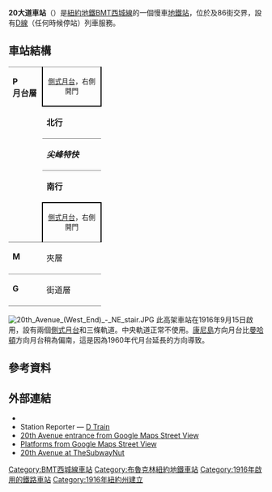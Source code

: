{{Infobox NYCS
| name = 20大道<br />{{lang|en|20th Avenue}}
| image = 20th Avenue (West End) Platform.JPG
| image_caption = 
| bg_color = #FF6E1A
| bg_color_2 = #874F17
| address = 紐約州紐約市布魯克林區20大道及86街
| borough = [[布魯克林|布魯克林]]
| locale = {{link-en|本森赫斯特 (布魯克林)|Bensonhurst, Brooklyn|本森赫斯特}}、{{link-en|巴斯海灘 (布魯克林)|Bath Beach, Brooklyn|巴斯海灘}}
| coordinates = {{coord|40.6047|N|73.9985|W|display=inline,title}}
| division = BMT
| line = [[BMT西城線|BMT西城線]]
| service = West End local
| connection = {{bus icon}} '''[[MTA區域巴士營運|NYCT巴士]]'''：B1
| platforms = 2個[[側式月台|側式月台]]
| tracks = 3條（2條使用中）
| structure = 高架
| open_date = {{start date and age|1916|9|15|p=y}}
| code = 067
| passengers = 1,656,437<ref>{{NYCS const|riderref}}</ref>
| pass_year = 2016
| pass_percent = 4
| rank = 287
| next_north = {{NYCS next | station=18大道 | line=BMT西城線 | service=West End local}}
| next_south = {{NYCS next | station=海灣園道 | line=BMT西城線 | service=West End local}}
| legend = {{NYCS infobox legend|alltimes}}
}}

'''20大道車站'''（{{lang-en|20th Avenue station}}）是[[紐約地鐵|紐約地鐵]][[BMT西城線|BMT西城線]]的一個慢車[[地鐵站|地鐵站]]，位於{{link-en|本森赫斯特 (布魯克林)|Bensonhurst, Brooklyn|本森赫斯特}}{{link-en|20大道 (布魯克林)|20th Avenue (Brooklyn)|20大道}}及86街交界，設有[[紐約地鐵D線|D線]]（任何時候停站）列車服務。

== 車站結構 ==
{{Stack|float=right|
{{Routemap
|title=軌道配置圖
|title-bg=#{{NYCS color|D}}
|title-color=white
|style=margin-left:10px;margin-top:10px;float:right;
|legend =track
|map=
uSTR!~MFADEg\uSTR!~MFADEg\uSTR!~MFADEg ~~ ~~ ~~往[[18大道車站_(BMT西城線)|18大道]]
uSTRf\uSTR\uSTRg
uSTR+BSr\uSTR\uSTR+BSl
uSTR+BSr\uSTR\uSTR+BSl
uSTR+BSr\uSTR\uSTR+BSl
uSTR+BSr\uSTR\uSTR+BSl
uSTRf\uSTR\uSTRg
uSTR!~MFADEf\uSTR!~MFADEf\uSTR!~MFADEf ~~ ~~ ~~往[[海灣園道車站_(BMT西城線)|海灣園道]]
}}
}}
{|cellspacing=0 cellpadding=3
|style="border-top:solid 1px gray;border-bottom:solid 1px gray;vertical-align:top;" width=50 rowspan=5|'''P<br>月台層'''
|style="border-top:solid 1px gray;border-right:solid 2px black;border-left:solid 2px black;border-bottom:solid 2px black;text-align:center;" colspan=2|<small>[[側式月台|側式月台]]，右側開門</small>
|-
|style="border-bottom:solid 1px gray;" width=100|<span style="color:#{{NYCS color|orange}}">'''北行'''</span>
|style="border-bottom:solid 1px gray;" width=390|{{arrow|L}} [[File:NYCS-bull-trans-D.svg|纽约地铁D线]] 往[[諾伍德-205街車站_(IND匯集線)|諾伍德-205街]]<small>（[[18大道車站_(BMT西城線)|18大道]]）</small>
|-
|style="border-bottom:solid 1px gray;"|'''''尖峰特快'''''
|style="border-bottom:solid 1px gray;"|無定期服務
|-
|<span style="color:#{{NYCS color|orange}}">'''南行'''</span>
|{{arrow|R}} [[File:NYCS-bull-trans-D.svg|纽约地铁D线]] 經西城往[[康尼島-斯提威爾大道車站|康尼島-斯提威爾大道]]<small>（[[海灣園道車站_(BMT西城線)|海灣園道]]）</small>
|-
|style="border-top:solid 2px black;border-right:solid 2px black;border-left:solid 2px black;border-bottom:solid 1px gray;text-align:center;" colspan=2|<small>[[側式月台|側式月台]]，右側開門</small>
|-
|style="border-top:solid 0px gray;vertical-align:top;" width=50|'''M'''
|style="border-top:solid 0px gray;vertical-align:top;" width=100|夾層
|style="border-top:solid 0px gray;vertical-align:top;" width=400|往出入口、車站詢問處、MetroCard自動售票機
|-
|style="border-top:solid 1px gray;border-bottom:solid 1px gray;vertical-align:top;" width=50|'''G'''
|style="border-top:solid 1px gray;border-bottom:solid 1px gray;vertical-align:top;" width=100|街道層
|style="border-top:solid 1px gray;border-bottom:solid 1px gray;vertical-align:top;" width=400|出入口
|}
[[File:20th_Avenue_(West_End)_-_NE_stair.JPG|thumb]]
此高架車站在1916年9月15日啟用，設有兩個[[側式月台|側式月台]]和三條軌道。中央軌道正常不使用。[[康尼島-斯提威爾大道車站_(BMT西城線)|康尼島]]方向月台比[[曼哈頓|曼哈頓]]方向月台稍為偏南，這是因為1960年代月台延長的方向導致。

== 參考資料 ==
{{Reflist}}

== 外部連結 ==
* {{NYCS ref|http://www.nycsubway.org/perl/stations?211:211106|BMT West End Line|20th Avenue}}
* Station Reporter — [https://web.archive.org/web/20150112231643/http://www.stationreporter.net/dtrain.htm D Train]
* [https://maps.google.com/?ie=UTF8&ll=40.604944,-73.998928&spn=0,359.986567&z=17&layer=c&cbll=40.60474,-73.998559&panoid=597hrtUoDngRrZJgPwNWgg&cbp=12,174.64,,0,10.32 20th Avenue entrance from Google Maps Street View]{{Wayback|url=https://maps.google.com/?ie=UTF8&ll=40.604944,-73.998928&spn=0,359.986567&z=17&layer=c&cbll=40.60474,-73.998559&panoid=597hrtUoDngRrZJgPwNWgg&cbp=12,174.64,,0,10.32 |date=20121111221118 }}
* [https://www.google.com/maps/@40.6044083,-73.9979324,3a,75y,299.86h,80.92t/data=!3m7!1e1!3m5!1s-izGbdqTpVk8%2FWG3HVce5kKI%2FAAAAAAAAYUk%2FI01IX2QMdLYKa_rjbWMJITfncv4C9qk6gCLIB!2e4!6s%2F%2Flh6.googleusercontent.com%2F-izGbdqTpVk8%2FWG3HVce5kKI%2FAAAAAAAAYUk%2FI01IX2QMdLYKa_rjbWMJITfncv4C9qk6gCLIB%2Fw203-h100-p-k-no%2F!7i7168!8i3584!4m3!8m2!3m1!1e1 Platforms from Google Maps Street View]
* [http://subwaynut.com/bmt/20d/index.php 20th Avenue at TheSubwayNut]{{Wayback|url=http://subwaynut.com/bmt/20d/index.php |date=20200706141706 }}

{{紐約地鐵D線}}

{{DEFAULTSORT:20th Avenue (Bmt West End Line)}}
[[Category:BMT西城線車站|Category:BMT西城線車站]]
[[Category:布魯克林紐約地鐵車站|Category:布魯克林紐約地鐵車站]]
[[Category:1916年啟用的鐵路車站|Category:1916年啟用的鐵路車站]]
[[Category:1916年紐約州建立|Category:1916年紐約州建立]]